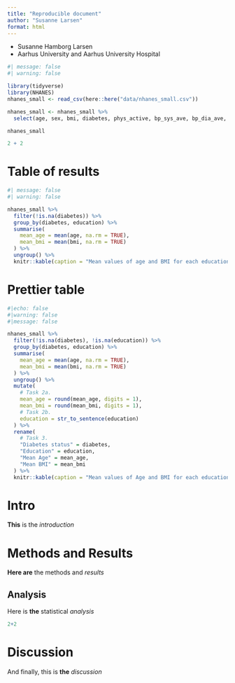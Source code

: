 ```yaml
---
title: "Reproducible document"
author: "Susanne Larsen"
format: html
---
```


-   Susanne Hamborg Larsen
-   Aarhus University and Aarhus University Hospital

```r
#| message: false
#| warning: false

library(tidyverse)
library(NHANES)
nhanes_small <- read_csv(here::here("data/nhanes_small.csv"))
```

```r
nhanes_small <- nhanes_small %>%
  select(age, sex, bmi, diabetes, phys_active, bp_sys_ave, bp_dia_ave, education)

nhanes_small
```

```r
2 + 2
```

# Table of results

```r
#| message: false
#| warning: false

nhanes_small %>%
  filter(!is.na(diabetes)) %>%
  group_by(diabetes, education) %>%
  summarise(
    mean_age = mean(age, na.rm = TRUE),
    mean_bmi = mean(bmi, na.rm = TRUE)
  ) %>%
  ungroup() %>%
  knitr::kable(caption = "Mean values of age and BMI for each education and diabetes status")
```

# Prettier table

```r
#|echo: false
#|warning: false
#|message: false

nhanes_small %>%
  filter(!is.na(diabetes), !is.na(education)) %>%
  group_by(diabetes, education) %>%
  summarise(
    mean_age = mean(age, na.rm = TRUE),
    mean_bmi = mean(bmi, na.rm = TRUE)
  ) %>%
  ungroup() %>%
  mutate(
    # Task 2a.
    mean_age = round(mean_age, digits = 1),
    mean_bmi = round(mean_bmi, digits = 1),
    # Task 2b.
    education = str_to_sentence(education)
  ) %>%
  rename(
    # Task 3.
    "Diabetes status" = diabetes,
    "Education" = education,
    "Mean Age" = mean_age,
    "Mean BMI" = mean_bmi
  ) %>%
  knitr::kable(caption = "Mean values of Age and BMI for each education and diabetes status.")
```

# Intro

**This** is the *introduction*

# Methods and Results

**Here are** the methods and *results*

## Analysis

Here is **the** statistical *analysis*

```r
2+2
```

# Discussion

And finally, this is **the** *discussion*
